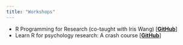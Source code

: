 ```yaml
---
title: "Workshops"
---
```


* R Programming for Research (co-taught with Iris Wang) [[**GitHub**](https://github.com/nmmichalak/R_programming_for_research)]
* Learn R for psychology research: A crash course [[**GitHub**](https://github.com/nmmichalak/novum_R_ganum/blob/master/learn_r_for_psychology_research_a_crash_course/learn_r_for_psychology_research_a_crash_course.md)]
